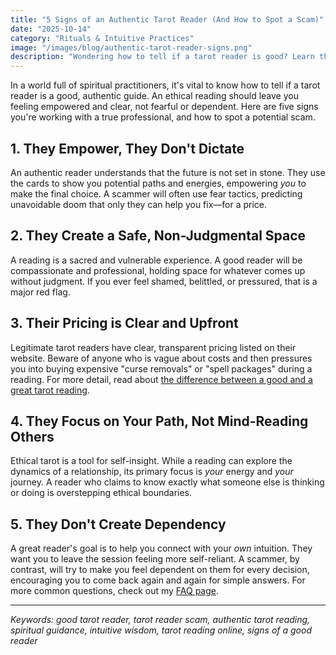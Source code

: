 ```yaml
---
title: "5 Signs of an Authentic Tarot Reader (And How to Spot a Scam)"
date: "2025-10-14"
category: "Rituals & Intuitive Practices"
image: "/images/blog/authentic-tarot-reader-signs.png"
description: "Wondering how to tell if a tarot reader is good? Learn the 5 key signs of an authentic practitioner and how to avoid common scams. Your guide to finding trusted tarot."
---
```


In a world full of spiritual practitioners, it's vital to know how to tell if a tarot reader is a good, authentic guide. An ethical reading should leave you feeling empowered and clear, not fearful or dependent. Here are five signs you're working with a true professional, and how to spot a potential scam.

## 1. They Empower, They Don't Dictate

An authentic reader understands that the future is not set in stone. They use the cards to show you potential paths and energies, empowering *you* to make the final choice. A scammer will often use fear tactics, predicting unavoidable doom that only they can help you fix—for a price.

## 2. They Create a Safe, Non-Judgmental Space

A reading is a sacred and vulnerable experience. A good reader will be compassionate and professional, holding space for whatever comes up without judgment. If you ever feel shamed, belittled, or pressured, that is a major red flag.

## 3. Their Pricing is Clear and Upfront

Legitimate tarot readers have clear, transparent pricing listed on their website. Beware of anyone who is vague about costs and then pressures you into buying expensive "curse removals" or "spell packages" during a reading. For more detail, read about [the difference between a good and a great tarot reading](/blog/the-difference-between-a-good-and-a-great-tarot-reading).

## 4. They Focus on Your Path, Not Mind-Reading Others

Ethical tarot is a tool for self-insight. While a reading can explore the dynamics of a relationship, its primary focus is *your* energy and *your* journey. A reader who claims to know exactly what someone else is thinking or doing is overstepping ethical boundaries.

## 5. They Don't Create Dependency

A great reader's goal is to help you connect with your *own* intuition. They want you to leave the session feeling more self-reliant. A scammer, by contrast, will try to make you feel dependent on them for every decision, encouraging you to come back again and again for simple answers. For more common questions, check out my [FAQ page](/faq).

---

*Keywords: good tarot reader, tarot reader scam, authentic tarot reading, spiritual guidance, intuitive wisdom, tarot reading online, signs of a good reader*